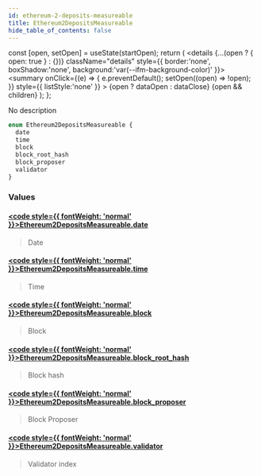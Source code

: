 ```yaml
---
id: ethereum-2-deposits-measureable
title: Ethereum2DepositsMeasureable
hide_table_of_contents: false
---
```







  const [open, setOpen] = useState(startOpen);
  return (
    <details {...(open ? { open: true } : {})} className="details" style={{ border:'none', boxShadow:'none', background:'var(--ifm-background-color)' }}>
      <summary
        onClick={(e) => {
          e.preventDefault();
          setOpen((open) => !open);
        }}
        style={{ listStyle:'none' }}
      >
      {open ? dataOpen : dataClose}
      </summary>
      {open && children}
    </details>
  );
};








No description


```graphql
enum Ethereum2DepositsMeasureable {
  date
  time
  block
  block_root_hash
  block_proposer
  validator
}
```




### Values

#### [<code style={{ fontWeight: 'normal' }}>Ethereum2DepositsMeasureable.<b>date</b></code>](#)  
> 
> 
> Date
> 

#### [<code style={{ fontWeight: 'normal' }}>Ethereum2DepositsMeasureable.<b>time</b></code>](#)  
> 
> 
> Time
> 

#### [<code style={{ fontWeight: 'normal' }}>Ethereum2DepositsMeasureable.<b>block</b></code>](#)  
> 
> 
> Block
> 

#### [<code style={{ fontWeight: 'normal' }}>Ethereum2DepositsMeasureable.<b>block_root_hash</b></code>](#)  
> 
> 
> Block hash
> 

#### [<code style={{ fontWeight: 'normal' }}>Ethereum2DepositsMeasureable.<b>block_proposer</b></code>](#)  
> 
> 
> Block Proposer
> 

#### [<code style={{ fontWeight: 'normal' }}>Ethereum2DepositsMeasureable.<b>validator</b></code>](#)  
> 
> 
> Validator index
> 



